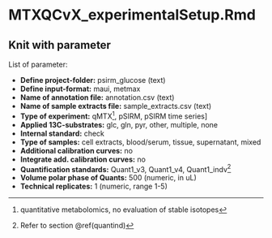 # MTXQCvX_experimentalSetup.Rmd{#ExpSetup}

## Knit with parameter

List of parameter:

  * **Define project-folder:** psirm_glucose (text)
  * **Define input-format:** maui, metmax
  * **Name of annotation file:** annotation.csv (text)
  * **Name of sample extracts file:** sample_extracts.csv (text)
  * **Type of experiment:** qMTX^[quantitative metabolomics, no evaluation of stable isotopes], pSIRM, pSIRM time series]
  * **Applied 13C-substrates:** glc, gln, pyr, other, multiple, none
  * **Internal standard:** check
  * **Type of samples:** cell extracts, blood/serum, tissue, supernatant, mixed
  * **Additional calibration curves:** no
  * **Integrate add. calibration curves:** no
  * **Quantification standards:** Quant1_v3, Quant1_v4, Quant1_indv^[Refer to section \@ref(quantind)] 
  * **Volume polar phase of Quants:** 500 (numeric, in uL)
  * **Technical replicates:** 1 (numeric, range 1-5)